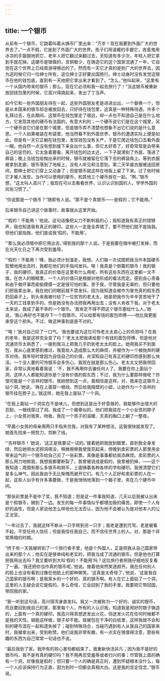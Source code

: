 ```yaml
---
---
---
```

title: 一个银币
---



从前有一个银币，它跳着叫着从铸币厂里出来：“万岁！现在我要到外面广大的世界去了。”一点不假，它是到了外面广大的世界。孩子们用温暖的手握它，吝啬鬼用冰凉的手狠狠地抓它，老年人把它翻过来翻过去，天知道有多少次，年轻人把它拿到手就花掉。这硬币是银做的，含铜极少，在铸造它的这个国家流通了一年，它自觉在这个世界上已经周游得够远的了。然而有一天它才真的是到广大的世界去，因为这时候它归一位绅士所有，这位绅士正好要出国旅行。绅士动身时没有发觉这银币在他的钱包底，直到有一天他把它拿出来才看到了。“怎么，”他叫起来，“这里有一个从国内带来的银币；那么，现在它必须和我一起去旅行了！”当这银币被重新放回钱包里的时候，它高兴得跳起来，发出了丁当声。

如今它和一些外国朋友待在一起，这些外国朋友老是进进出出，一个替换一个，但是从本国来的银币却总被放回去，只好待在钱包里，这真是一种特殊待遇。许多个礼拜过去，在此期间，这银币在钱包里走了很远，却一点也不知道自己是在什么地方。它发现其他的硬币有法国的，有意大利的；一个硬币说它们是在这个城里，另一个硬币说它们是在那个城里，但是银币弄不清楚也想象不出它们说的是什么意思。一个人如果被装在布袋里，他当然看不到外面世界，银币的遭遇实际上便是如此。但是有一天它正躺在钱包里，发现钱包没有关严，于是它爬近钱包口去看外面一眼。他自然一点没有想到接下来会出什么事，但它太好奇了，好奇常常是会带来自己的惩罚的。它太急着要看，离开钱包的边太近，一下子就滑到了外面，落进了裤袋；晚上当钱包给掏出来的时候，银币就被留在它落下去的裤袋角上。等到衣服被拿到走廊，银币落到了地板上，没有人听见和注意到。第二天早晨衣服被送回房间，那绅士把它们穿上又动身了；但是银币就这样在地板上留了下来。过了些时候它才被人发现，当作可以使用的硬币，和其他三个硬币放在一起。“啊，”银币想，“这太叫人高兴了；我现在可以去看看世界，认识认识别国的人，学学外国的风俗习惯了。”

“你说那是一个银币？”随即有人说。“那不是个真银币——是假的；它不能用。”

后来银币自己讲这个故事时，故事就从这里开始。

“‘假的！不能用！’他说。这句话像把尖刀不断刺我的心；我知道我有真正的铿锵声，我也知道我有真正的硬印。这些人一定是全弄错了，要不然他们就不是指我。但他们是指我，他们是说我‘假的，不能用’。

“‘那么我必须暗中把它用出去，’得到我的那个人说。于是我要在暗中被打发掉，而在光天化日之下再次受到羞辱。

“‘假的！不能用！’噢，我必须计划溜走，我想。人们每一次试图把我当作本国硬币狡猾地用出去时，我都在他们的手指间发抖。唉！我真是个倒霉的银币！我的银子，我的硬印，我真正的价值在这里有什么用呢，所有这些东西在这里都一文不值。在世人的眼睛里，一个人的价值只是根据对他形成的看法而定。感到良心责备和由于做坏事而偷偷摸摸一定是很可怕的事。至于我，尽管我是无辜的，但只要他们把我拿出来，我在他们的眼前就不禁发抖，因为我知道会被作为冒充真的假东西扔回桌子上。到头来我被付给了一位贫穷的老太太，她是把我作为辛辛苦苦地干了一天的工钱拿到手的。但是她没有办法把我再用出去；没有人肯收下我。对于老太太来说，我成了最不幸的一个银币。‘我肯定不得不把这个银币塞给什么人，’她说，‘我心再好也不能存下一个假银币。可以给那有钱的面包师傅——他比我更能承受这个损失。不过，做这种事到底是不对的。’

“‘唉！’我对自己叹了一口气。‘我也要成为这位可怜老太太良心上的负担吗？在我的老年，我是这样完全变了吗？’老太太把我递给那个有钱的面包师傅，但是他对流通货币太熟悉了，一接到我马上把我几乎扔到老太太的脸上。她用我买不到面包，我从心底里感到难过，我竟给人造成那么大的麻烦，并被作为一个被抛弃的硬币对待。我年轻时曾因为自信自己的价值，并深知自己有真正的硬印而感到那么快活。一个没人要的可怜银币会多伤心，我现在就是那么伤心。老太太又把我带回家，非常认真地看着我说：‘不，我不再用你去骗任何人了。我要在你上面钻个洞，这样人人都能知道你是个没有价值的假东西；不过，我为什么要那样做呢？你很可能是一个吉祥的银币。我刚想到这一点，我相信是这样。对，我来在这银币上钻个洞，’她说，‘再在上面穿一根线，然后给我隔壁的小妞，让她作为一个吉祥的银币挂在脖子上。’就这样，她在我上面钻了一个洞。

“在我上面钻一个洞实在不是味儿，但想到这是出于好意做的，我能够作出很大的忍耐。一根线穿过了洞，我成了一个徽章似的。他们把我挂在一个小女孩的脖子上，小女孩对我笑，吻我，我在一个孩子的温暖、天真的胸口上躺了一整夜。

“早晨小女孩的母亲用两只手指夹住我，对我有了某种想法，这我很快就发现了。她首先找来一把剪刀，剪断了线。

“‘吉祥银币！’她说，‘这正是我要试一试的。’接着她把我放到醋里，直到我全身发绿，然后她用水泥把洞填没，稍微擦擦我使我亮起来，傍晚到卖彩票的人那里用会带来运气的一个银币给自己买了一张彩票。真像是事事都给我添麻烦。卖彩票的人那么用力地揿我，我想我都要断裂了。我曾被说成是假的，我曾被扔掉，——这个我知道；周围有那么多银币和铜币，上面铸着各种各样的字和硬印。我很清楚它们是多么神气，因此我由于无比惭愧而避开它们。有几个人正好和卖彩票的人在一起，这些人似乎有许多事要做，于是我悄悄地落到一个箱子里，夹在几个硬币中间。

“那张彩票是不是中了奖，我不知道；但是这一件事我知道，几天以后我被认出来是个假银币，搁到了一边。发生的每一件事情似乎都增加我的痛苦。即使一个人有好的品性，但是人家说他怎么样他也无法否认，因为他不会被认为是对他本人的公正法官。

“一年过去了，我就这样不断从一只手转到另一只手；我老是遭到咒骂，老是被看不起，不受任何人信任；但是我信任我自己，而不信任世界上的人。对，那是个非常黑暗的时期。

“终于有一天我被转到了一个旅行者手里，他是个外国人，正是把我从自己国家带出来的那个人；他实在是够单纯和老实的，把我当成了流通的银币。但是他也打算把我用出去吗？我又要听到大叫‘假的！不能用’吗？这位旅行者把我仔细地反复看了一遍。‘我还把你当作真的银币呢，’他说。接着他突然笑逐颜开。我在任何别人的脸上也没有看到过像在他脸上的那种微笑。‘这真是太奇怪了，’他说，‘这是我自己国家的银币啊；是我家乡的一个好的、真的银币啊。有人在它上面钻了一个洞，这里的人无疑会说它是假的。多么奇怪，它会回到了我的手里。我要把它带回国，带回我的家。’

“我一听到这句话，高兴得浑身直发抖。我又一次被称为一个好的、诚实的银币，而且要回到我自己的家，那里每个人，所有的人认识我，知道我是用好的银子铸造的，上面有一个真的硬印。我高兴得真想迸发出火花，但迸发火花在任何时候都不是我的天性。钢能这样做，银子却不能。我被包在干净的白纸里，这样我就不会和别的硬币混在一起和遗失掉了；碰到特殊场合，当碰巧遇到有人从我自己的国家来时，我被拿出来，受到称赞。他们说我非常有趣，有一点实在很值得注意，那些有趣的东西为自己常常一句话也不说。

“最后我到了家。我所有的担心害怕都结束了。我重新快活非凡；因为我不是好的银币吗，我不是有真的硬印吗？我不用再忍受羞辱或者扫兴的事；尽管我上面的确有一个洞，好像我是假的；但只要一个人的确是真正的，遭到怀疑根本没什么，每一个人应该保持行为正直，因为到时一切都会真相大白。这是我的坚定信念，”银币说。